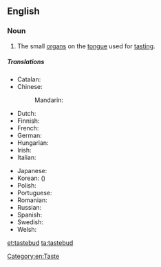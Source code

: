 ==English==
{{wikipedia}}

===Noun===
{{en-noun}}

# The small [[organ]]s on the [[tongue]] used for [[tasting]].

=====Translations=====
{{trans-top|a small organ on the tongue used for tasting}}
* Catalan: {{t-|ca|papil·la gustativa|f}}
* Chinese:
*: Mandarin: {{t|cmn|味蕾|tr=wèilěi|sc=Hani}}
* Dutch: {{t-|nl|smaakpapil|c}}
* Finnish: {{t-|fi|makusilmu}}
* French: {{t+|fr|papille|f}}
* German: {{t+|de|Geschmacksknospe|f}}
* Hungarian: {{t-|hu|ízlelőszemölcs}}
* Irish: {{t-|ga|blaslóg|f}}
* Italian: {{t-|it|papilla gustativa|f}}
{{trans-mid}}
* Japanese: {{t-|ja|味蕾|tr=みらい, mirai|sc=Jpan}}
* Korean: {{t-|ko|미뢰|tr=miroe|sc=Kore}} ({{t-|ko|味蕾|sc=Kore}})
* Polish: {{t-|pl|kubek smakowy|m}}
* Portuguese: {{t-|pt|papila gustativa|f}}
* Romanian: {{t-|ro|papilă gustativă|f}}
* Russian: {{t-|ru|вкусовой сосочек|m|tr=vkusovój sosóček|sc=Cyrl}}
* Spanish: {{t-|es|papila gustativa|f}}
* Swedish: {{t+|sv|smaklök|c}}
* Welsh: {{t-|cy|blasbwynt}}
{{trans-bottom}}

[[Category:en:Taste]]

[[et:tastebud]]
[[ta:tastebud]]